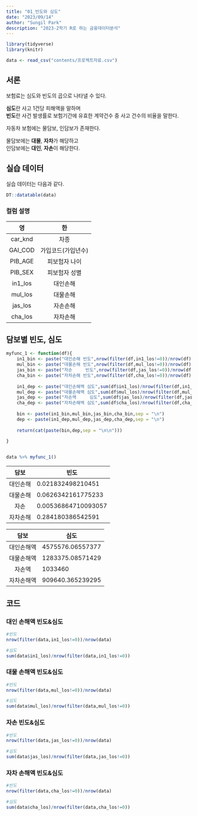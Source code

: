 ```yaml
---
title: "01_빈도와 심도"
date: "2023/09/14"
author: "Sungil Park"
description: "2023-2학기 R로 하는 금융데이터분석"
---
```


```r
library(tidyverse)
library(knitr)
```

```r
data <- read_csv("contents/프로젝트자료.csv")
```

## 서론

보험료는 심도와 빈도의 곱으로 나타낼 수 있다.

**심도**란 사고 1건당 피해액을 말하며<br>**빈도**란 사건 발생률로 보험기간에 유효한 계약건수 중 사고 건수의 비율을 말한다.

자동차 보험에는 물담보, 인담보가 존재한다.

물담보에는 **대물**, **자차**가 해당하고 <br>인담보에는 **대인**, **자손**이 해당한다.

## 실습 데이터

실습 데이터는 다음과 같다.

```r
DT::datatable(data)
```

### 컬럼 설명

|   영    |         한         |
|:-------:|:------------------:|
| car_knd |        차종        |
| GAI_COD | 가입코드(가입년수) |
| PIB_AGE |   피보험자 나이    |
| PIB_SEX |   피보험자 성별    |
| in1_los |      대인손해      |
| mul_los |      대물손해      |
| jas_los |      자손손해      |
| cha_los |      자차손해      |

## 담보별 빈도, 심도

```r
myfunc_1 <- function(df){
    in1_bin <- paste("대인손해 빈도",nrow(filter(df,in1_los!=0))/nrow(df))
    mul_bin <- paste("대물손해 빈도",nrow(filter(df,mul_los!=0))/nrow(df))
    jas_bin <- paste("자손     빈도",nrow(filter(df,jas_los!=0))/nrow(df))
    cha_bin <- paste("자차손해 빈도",nrow(filter(df,cha_los!=0))/nrow(df))
    
    in1_dep <- paste("대인손해액 심도",sum(df$in1_los)/nrow(filter(df,in1_los!=0)))
    mul_dep <- paste("대물손해액 심도",sum(df$mul_los)/nrow(filter(df,mul_los!=0)))
    jas_dep <- paste("자손액     심도",sum(df$jas_los)/nrow(filter(df,jas_los!=0)))
    cha_dep <- paste("자차손해액 심도",sum(df$cha_los)/nrow(filter(df,cha_los!=0)))
    
    bin <- paste(in1_bin,mul_bin,jas_bin,cha_bin,sep = "\n")
    dep <- paste(in1_dep,mul_dep,jas_dep,cha_dep,sep = "\n")
    
    return(cat(paste(bin,dep,sep = "\n\n")))
          
}


data %>% myfunc_1()
```

|   담보   | 빈도                |
|:--------:|---------------------|
| 대인손해 | 0.021832498210451   |
| 대물손해 | 0.0626342161775233  |
|   자손   | 0.00536864710093057 |
| 자차손해 | 0.284180386542591   |

|    담보    | 심도             |
|:----------:|------------------|
| 대인손해액 | 4575576.06557377 |
| 대물손해액 | 1283375.08571429 |
|   자손액   | 1033460          |
| 자차손해액 | 909640.365239295 |

## 코드

### 대인 손해액 빈도&심도

```r
#빈도
nrow(filter(data,in1_los!=0))/nrow(data)
```

```r
#심도
sum(data$in1_los)/nrow(filter(data,in1_los!=0))
```

### 대물 손해액 빈도&심도

```r
#빈도
nrow(filter(data,mul_los!=0))/nrow(data)
```

```r
#심도
sum(data$mul_los)/nrow(filter(data,mul_los!=0))
```

### 자손 빈도&심도

```r
#빈도
nrow(filter(data,jas_los!=0))/nrow(data)
```

```r
#심도
sum(data$jas_los)/nrow(filter(data,jas_los!=0))
```

### 자차 손해액 빈도&심도

```r
#빈도
nrow(filter(data,cha_los!=0))/nrow(data)
```

```r
#심도
sum(data$cha_los)/nrow(filter(data,cha_los!=0))
```
